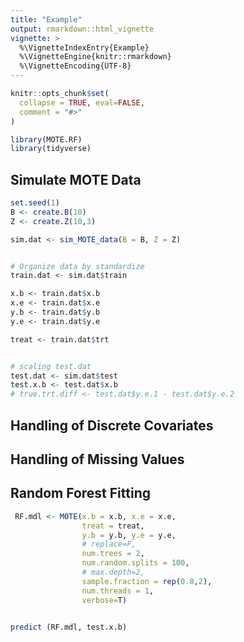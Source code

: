 ```yaml
---
title: "Example"
output: rmarkdown::html_vignette
vignette: >
  %\VignetteIndexEntry{Example}
  %\VignetteEngine{knitr::rmarkdown}
  %\VignetteEncoding{UTF-8}
---
```


```r
knitr::opts_chunk$set(
  collapse = TRUE, eval=FALSE,
  comment = "#>"
)
```

```r
library(MOTE.RF)
library(tidyverse)
```

## Simulate MOTE Data
```r
set.seed(1)
B <- create.B(10)
Z <- create.Z(10,3)

sim.dat <- sim_MOTE_data(B = B, Z = Z)


# Organize data by standardize
train.dat <- sim.dat$train

x.b <- train.dat$x.b
x.e <- train.dat$x.e
y.b <- train.dat$y.b
y.e <- train.dat$y.e

treat <- train.dat$trt


# scaling test.dat
test.dat <- sim.dat$test
test.x.b <- test.dat$x.b
# true.trt.diff <- test.dat$y.e.1 - test.dat$y.e.2

```
## Handling of Discrete Covariates

## Handling of Missing Values


## Random Forest Fitting
```r
 RF.mdl <- MOTE(x.b = x.b, x.e = x.e,
                treat = treat,
                y.b = y.b, y.e = y.e,
                # replace=F,
                num.trees = 2,
                num.random.splits = 100,
                # max.depth=2,
                sample.fraction = rep(0.8,2),
                num.threads = 1,
                verbose=T)


predict (RF.mdl, test.x.b)



```
